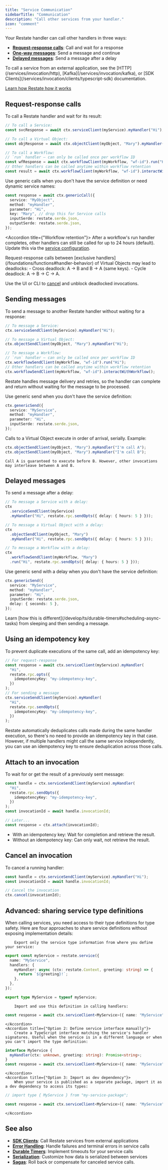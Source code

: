 ```yaml
---
title: "Service Communication"
sidebarTitle: "Communication"
description: "Call other services from your handler."
icon: "comment"
---
```


Your Restate handler can call other handlers in three ways:

- **[Request-response calls](#request-response-calls)**: Call and wait for a response
- **[One-way messages](#sending-messages)**: Send a message and continue
- **[Delayed messages](#delayed-messages)**: Send a message after a delay

<Info>
    To call a service from an external application, see the [HTTP](/services/invocation/http), [Kafka](/services/invocation/kafka), or [SDK Clients](/services/invocation/clients/typescript-sdk) documentation.
</Info>

<Info>[Learn how Restate how it works](/foundations/key-concepts#resilient-communication)</Info>


## Request-response calls

To call a Restate handler and wait for its result:

```ts {"CODE_LOAD::ts/src/develop/service_communication.ts#request_response"} 
// To call a Service:
const svcResponse = await ctx.serviceClient(myService).myHandler("Hi");

// To call a Virtual Object:
const objResponse = await ctx.objectClient(myObject, "Mary").myHandler("Hi");

// To call a Workflow:
// `run` handler — can only be called once per workflow ID
const wfResponse = await ctx.workflowClient(myWorkflow, "wf-id").run("Hi");
// Other handlers can be called anytime within workflow retention
const result = await ctx.workflowClient(myWorkflow, "wf-id").interactWithWorkflow();
```

Use generic calls when you don't have the service definition or need dynamic service names:

```ts {"CODE_LOAD::ts/src/develop/service_communication.ts#generic_call"} 
const response = await ctx.genericCall({
  service: "MyObject",
  method: "myHandler",
  parameter: "Hi",
  key: "Mary", // drop this for Service calls
  inputSerde: restate.serde.json,
  outputSerde: restate.serde.json,
});
```

<Accordion title={"Workflow retention"}>
After a workflow's run handler completes, other handlers can still be called for up to 24 hours (default).
Update this via the [service configuration](/operate/configuration/services).
</Accordion>

<Info>
Request-response calls between [exclusive handlers](/foundations/functions#handler-behavior) of Virtual Objects may lead to deadlocks:
- Cross deadlock: A → B and B → A (same keys).
- Cycle deadlock: A → B → C → A.

Use the UI or CLI to [cancel](/services/invocation/http#cancelling-invocations) and unblock deadlocked invocations.
</Info>

## Sending messages

To send a message to another Restate handler without waiting for a response:

```ts {"CODE_LOAD::ts/src/develop/service_communication.ts#one_way"} 
// To message a Service:
ctx.serviceSendClient(myService).myHandler("Hi");

// To message a Virtual Object:
ctx.objectSendClient(myObject, "Mary").myHandler("Hi");

// To message a Workflow:
// `run` handler — can only be called once per workflow ID
ctx.workflowSendClient(myWorkflow, "wf-id").run("Hi");
// Other handlers can be called anytime within workflow retention
ctx.workflowSendClient(myWorkflow, "wf-id").interactWithWorkflow();
```
Restate handles message delivery and retries, so the handler can complete and return without waiting for the message to be processed.


Use generic send when you don't have the service definition:

```ts {"CODE_LOAD::ts/src/develop/service_communication.ts#generic_send"} 
ctx.genericSend({
  service: "MyService",
  method: "myHandler",
  parameter: "Hi",
  inputSerde: restate.serde.json,
});
```

<Info>
    Calls to a Virtual Object execute in order of arrival, serially.
    Example:

```typescript {"CODE_LOAD::ts/src/develop/service_communication.ts#ordering"} 
ctx.objectSendClient(myObject, "Mary").myHandler("I'm call A");
ctx.objectSendClient(myObject, "Mary").myHandler("I'm call B");
```

    Call A is guaranteed to execute before B. However, other invocations may interleave between A and B.
</Info>

## Delayed messages

To send a message after a delay:

```ts {"CODE_LOAD::ts/src/develop/service_communication.ts#delayed"} 
// To message a Service with a delay:
ctx
  .serviceSendClient(myService)
  .myHandler("Hi", restate.rpc.sendOpts({ delay: { hours: 5 } }));

// To message a Virtual Object with a delay:
ctx
  .objectSendClient(myObject, "Mary")
  .myHandler("Hi", restate.rpc.sendOpts({ delay: { hours: 5 } }));

// To message a Workflow with a delay:
ctx
  .workflowSendClient(myWorkflow, "Mary")
  .run("Hi", restate.rpc.sendOpts({ delay: { hours: 5 } }));
```

Use generic send with a delay when you don't have the service definition:

```ts {"CODE_LOAD::ts/src/develop/service_communication.ts#generic_delayed"} 
ctx.genericSend({
  service: "MyService",
  method: "myHandler",
  parameter: "Hi",
  inputSerde: restate.serde.json,
  delay: { seconds: 5 },
});
```

<Info>
    Learn [how this is different](/develop/ts/durable-timers#scheduling-async-tasks) from sleeping and then sending a message.
</Info>

## Using an idempotency key

To prevent duplicate executions of the same call, add an idempotency key:

```ts {"CODE_LOAD::ts/src/develop/service_communication.ts#idempotency_key"} 
// For request-response
const response = await ctx.serviceClient(myService).myHandler(
  "Hi",
  restate.rpc.opts({
    idempotencyKey: "my-idempotency-key",
  })
);
// For sending a message
ctx.serviceSendClient(myService).myHandler(
  "Hi",
  restate.rpc.sendOpts({
    idempotencyKey: "my-idempotency-key",
  })
);
```

Restate automatically deduplicates calls made during the same handler execution, so there's no need to provide an idempotency key in that case.
However, if multiple handlers might call the same service independently, you can use an idempotency key to ensure deduplication across those calls.

## Attach to an invocation

To wait for or get the result of a previously sent message:

```ts {"CODE_LOAD::ts/src/develop/service_communication.ts#attach"} 
const handle = ctx.serviceSendClient(myService).myHandler(
  "Hi",
  restate.rpc.sendOpts({
    idempotencyKey: "my-idempotency-key",
  })
);
const invocationId = await handle.invocationId;

// Later...
const response = ctx.attach(invocationId);
```

- With an idempotency key: Wait for completion and retrieve the result.
- Without an idempotency key: Can only wait, not retrieve the result.


## Cancel an invocation

To cancel a running handler:

```ts {"CODE_LOAD::ts/src/develop/service_communication.ts#cancel"} 
const handle = ctx.serviceSendClient(myService).myHandler("Hi");
const invocationId = await handle.invocationId;

// Cancel the invocation
ctx.cancel(invocationId);
```

## Advanced: sharing service type definitions
When calling services, you need access to their type definitions for type safety. Here are four approaches to share service definitions without exposing implementation details:

<AccordionGroup>
    <Accordion title={"Option 1: Export type-only service definition"}>

        Export only the service type information from where you define your service:

```typescript {"CODE_LOAD::ts/src/develop/my_service.ts#api_export"} 
export const myService = restate.service({
  name: "MyService",
  handlers: {
    myHandler: async (ctx: restate.Context, greeting: string) => {
      return `${greeting}!`;
    },
  },
});

export type MyService = typeof myService;
```

        Import and use this definition in calling handlers:
```ts {"CODE_LOAD::ts/src/develop/service_communication.ts#export_definition"} 
const response = await ctx.serviceClient<MyService>({ name: "MyService" }).myHandler("Hi");
```
    </Accordion>
    <Accordion title={"Option 2: Define service interface manually"}>
        Create a TypeScript interface matching the service's handler signatures. Useful when the service is in a different language or when you can't import the type definition:

```ts {"CODE_LOAD::ts/src/develop/service_communication.ts#interface"} 
interface MyService {
  myHandler(ctx: unknown, greeting: string): Promise<string>;
}
const response = await ctx.serviceClient<MyService>({ name: "MyService" }).myHandler("Hi");
```

    </Accordion>
    <Accordion title={"Option 3: Import as dev dependency"}>
        When your service is published as a separate package, import it as a dev dependency to access its types:

```ts {"CODE_LOAD::ts/src/develop/service_communication.ts#dev_dependency"} 
// import type { MyService } from "my-service-package";

const response = await ctx.serviceClient<MyService>({ name: "MyService" }).myHandler("Hi");
```

    </Accordion>
</AccordionGroup>


## See also

- **[SDK Clients](/develop/ts/service-communication)**: Call Restate services from external applications
- **[Error Handling](/develop/ts/error-handling)**: Handle failures and terminal errors in service calls
- **[Durable Timers](/develop/ts/durable-timers)**: Implement timeouts for your service calls
- **[Serialization](/develop/ts/serialization)**: Customize how data is serialized between services
- **[Sagas](/guides/sagas)**: Roll back or compensate for canceled service calls.
